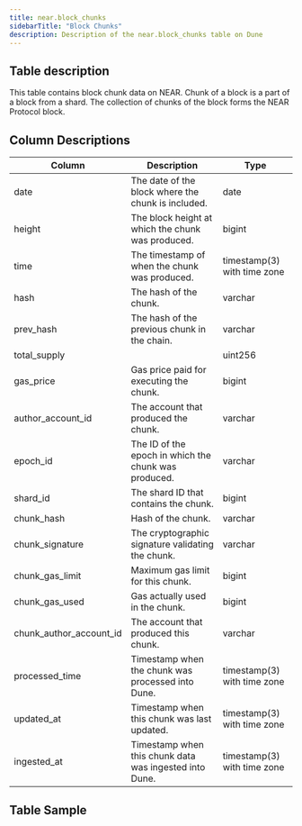```yaml
---
title: near.block_chunks
sidebarTitle: "Block Chunks"
description: Description of the near.block_chunks table on Dune
---
```


## Table description

This table contains block chunk data on NEAR. Chunk of a block is a part of a block from a shard. The collection of chunks of the block forms the NEAR Protocol block.

## Column Descriptions

| Column                    | Description                                                      | Type                              |
| ------------------------- | ---------------------------------------------------------------- | --------------------------------- |
| date                      | The date of the block where the chunk is included.               | date                              |
| height                    | The block height at which the chunk was produced.                | bigint                            |
| time                      | The timestamp of when the chunk was produced.                    | timestamp(3) with time zone       |
| hash                      | The hash of the chunk.                                           | varchar                           |
| prev_hash                 | The hash of the previous chunk in the chain.                     | varchar                           |
| total_supply              |                                                                  | uint256                           |
| gas_price                 | Gas price paid for executing the chunk.                          | bigint                            |
| author_account_id         | The account that produced the chunk.                             | varchar                           |
| epoch_id                  | The ID of the epoch in which the chunk was produced.             | varchar                           |
| shard_id                  | The shard ID that contains the chunk.                            | bigint                            |
| chunk_hash                | Hash of the chunk.                                               | varchar                           |
| chunk_signature           | The cryptographic signature validating the chunk.                | varchar                           |
| chunk_gas_limit           | Maximum gas limit for this chunk.                                | bigint                            |
| chunk_gas_used            | Gas actually used in the chunk.                                  | bigint                            |
| chunk_author_account_id   | The account that produced this chunk.                            | varchar                           |
| processed_time            | Timestamp when the chunk was processed into Dune.                | timestamp(3) with time zone       |
| updated_at                | Timestamp when this chunk was last updated.                      | timestamp(3) with time zone       |
| ingested_at               | Timestamp when this chunk data was ingested into Dune.           | timestamp(3) with time zone       |

## Table Sample


<TableSample tableSchema="near" tableName="block_chunks" />
